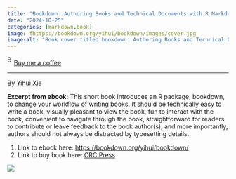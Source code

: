 ```yaml
---
title: "Bookdown: Authoring Books and Technical Documents with R Markdown"
date: "2024-10-25"
categories: [markdown,book]
image: fhttps://bookdown.org/yihui/bookdown/images/cover.jpg
image-alt: "Book cover titled bookdown: Authoring Books and Technical Documents with R Markdown by Yihui Xie. Part of The R Series by CRC Press. The cover features a hexagon sticker with the RStudio logo and a white feather quill over a typewriter, symbolizing writing and documentation, on a hexagonal grid background."
---
```


<link href="https://fonts.googleapis.com/css?family=Cookie" rel="stylesheet"><a class="bmc-button" target="_blank" href="https://www.buymeacoffee.com/JoscelinRocha">![Buy me a coffee](https://cdn.buymeacoffee.com/buttons/bmc-new-btn-logo.svg){alt="Buy me a coffee" width="15" height="21"}Buy me a coffee</a>

------------------------------------------------------------------------

By [Yihui Xie](https://bookdown.org/yihui/bookdown/)

**Excerpt from ebook:** This short book introduces an R package, bookdown, to change your workflow of writing books. It should be technically easy to write a book, visually pleasant to view the book, fun to interact with the book, convenient to navigate through the book, straightforward for readers to contribute or leave feedback to the book author(s), and more importantly, authors should not always be distracted by typesetting details.

1.  Link to ebook here: <https://bookdown.org/yihui/bookdown/>
2.  Link to buy book here: [CRC Press](https://www.routledge.com/bookdown-Authoring-Books-and-Technical-Documents-with-R-Markdown/Xie/p/book/9781138700109?utm_source=crcpress.com&utm_medium=referral)

![](https://bookdown.org/yihui/bookdown/images/cover.jpg){fig-alt="Book cover titled bookdown: Authoring Books and Technical Documents with R Markdown by Yihui Xie. Part of The R Series by CRC Press. The cover features a hexagon sticker with the RStudio logo and a white feather quill over a typewriter, symbolizing writing and documentation, on a hexagonal grid background."}
